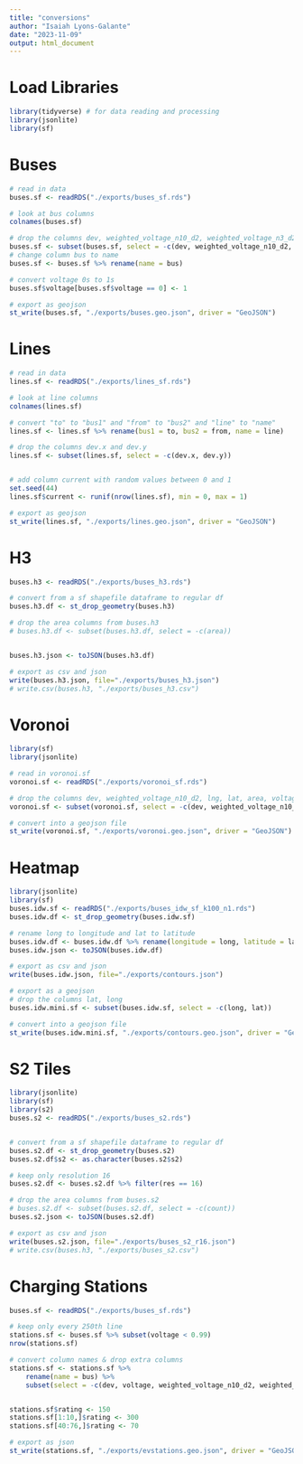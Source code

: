 ```yaml
---
title: "conversions"
author: "Isaiah Lyons-Galante"
date: "2023-11-09"
output: html_document
---
```


# Load Libraries
```r
library(tidyverse) # for data reading and processing
library(jsonlite)
library(sf)
```

# Buses
```r
# read in data
buses.sf <- readRDS("./exports/buses_sf.rds")

# look at bus columns
colnames(buses.sf)

# drop the columns dev, weighted_voltage_n10_d2, weighted_voltage_n3_d2
buses.sf <- subset(buses.sf, select = -c(dev, weighted_voltage_n10_d2, weighted_voltage_n3_d2))
# change column bus to name
buses.sf <- buses.sf %>% rename(name = bus)

# convert voltage 0s to 1s
buses.sf$voltage[buses.sf$voltage == 0] <- 1

# export as geojson
st_write(buses.sf, "./exports/buses.geo.json", driver = "GeoJSON")
```

# Lines
```r
# read in data
lines.sf <- readRDS("./exports/lines_sf.rds")

# look at line columns
colnames(lines.sf)

# convert "to" to "bus1" and "from" to "bus2" and "line" to "name"
lines.sf <- lines.sf %>% rename(bus1 = to, bus2 = from, name = line)

# drop the columns dev.x and dev.y
lines.sf <- subset(lines.sf, select = -c(dev.x, dev.y))


# add column current with random values between 0 and 1
set.seed(44)
lines.sf$current <- runif(nrow(lines.sf), min = 0, max = 1)

# export as geojson
st_write(lines.sf, "./exports/lines.geo.json", driver = "GeoJSON")
```

# H3
```r

buses.h3 <- readRDS("./exports/buses_h3.rds")

# convert from a sf shapefile dataframe to regular df
buses.h3.df <- st_drop_geometry(buses.h3)

# drop the area columns from buses.h3
# buses.h3.df <- subset(buses.h3.df, select = -c(area))


buses.h3.json <- toJSON(buses.h3.df)

# export as csv and json
write(buses.h3.json, file="./exports/buses_h3.json")
# write.csv(buses.h3, "./exports/buses_h3.csv")
```

# Voronoi
```r
library(sf)
library(jsonlite)

# read in voronoi.sf
voronoi.sf <- readRDS("./exports/voronoi_sf.rds")

# drop the columns dev, weighted_voltage_n10_d2, lng, lat, area, voltage.rounded
voronoi.sf <- subset(voronoi.sf, select = -c(dev, weighted_voltage_n10_d2, lng, lat, area, voltage.rounded))

# convert into a geojson file
st_write(voronoi.sf, "./exports/voronoi.geo.json", driver = "GeoJSON")
```

# Heatmap
```r
library(jsonlite)
library(sf)
buses.idw.sf <- readRDS("./exports/buses_idw_sf_k100_n1.rds")
buses.idw.df <- st_drop_geometry(buses.idw.sf)

# rename long to longitude and lat to latitude
buses.idw.df <- buses.idw.df %>% rename(longitude = long, latitude = lat)
buses.idw.json <- toJSON(buses.idw.df)

# export as csv and json
write(buses.idw.json, file="./exports/contours.json")

# export as a geojson
# drop the columns lat, long
buses.idw.mini.sf <- subset(buses.idw.sf, select = -c(long, lat))

# convert into a geojson file
st_write(buses.idw.mini.sf, "./exports/contours.geo.json", driver = "GeoJSON")
```

# S2 Tiles
```r
library(jsonlite)
library(sf)
library(s2)
buses.s2 <- readRDS("./exports/buses_s2.rds")


# convert from a sf shapefile dataframe to regular df
buses.s2.df <- st_drop_geometry(buses.s2)
buses.s2.df$s2 <- as.character(buses.s2$s2)

# keep only resolution 16
buses.s2.df <- buses.s2.df %>% filter(res == 16)

# drop the area columns from buses.s2
# buses.s2.df <- subset(buses.s2.df, select = -c(count))
buses.s2.json <- toJSON(buses.s2.df)

# export as csv and json
write(buses.s2.json, file="./exports/buses_s2_r16.json")
# write.csv(buses.h3, "./exports/buses_s2.csv")
```

# Charging Stations
```r
buses.sf <- readRDS("./exports/buses_sf.rds")

# keep only every 250th line
stations.sf <- buses.sf %>% subset(voltage < 0.99)
nrow(stations.sf)

# convert column names & drop extra columns
stations.sf <- stations.sf %>% 
    rename(name = bus) %>% 
    subset(select = -c(dev, voltage, weighted_voltage_n10_d2, weighted_voltage_n3_d2))


stations.sf$rating <- 150
stations.sf[1:10,]$rating <- 300
stations.sf[40:76,]$rating <- 70

# export as json
st_write(stations.sf, "./exports/evstations.geo.json", driver = "GeoJSON")
```